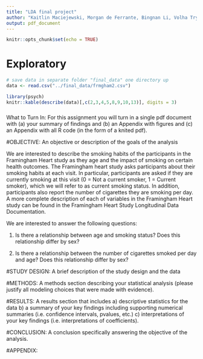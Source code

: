 ```yaml
---
title: "LDA final project"
author: "Kaitlin Maciejewski, Morgan de Ferrante, Bingnan Li, Volha Tryputsen"
output: pdf_document
---
```


```r
knitr::opts_chunk$set(echo = TRUE)
```

# Exploratory

```r
# save data in separate folder "final_data" one directory up
data <- read.csv("../final_data/frmgham2.csv") 

library(psych)
knitr::kable(describe(data)[,c(2,3,4,5,8,9,10,13)], digits = 3)
```

#####

What to Turn In: For this assignment you will turn in a single pdf document with (a) your summary of findings and (b) an Appendix with figures and (c) an Appendix with all R code (in the form of a knited pdf).

#OBJECTIVE: 
An objective or description of the goals of the analysis 

We are interested to describe the smoking habits of the participants in the Framingham Heart study as they age and the impact of smoking on certain health outcomes. The Framingham heart study asks participants about their smoking habits at each visit. In particular, participants are asked if they are currently smoking at this visit (0 = Not a current smoker, 1 = Current smoker), which we will refer to as current smoking status. In addition, participants also report the number of cigarettes they are smoking per day. A more complete description of each of variables in the Framingham Heart study can be found in the Framingham Heart Study Longitudinal Data Documentation. 

We are interested to answer the following questions:

(1) Is there a relationship between age and smoking status? Does this relationship differ by sex?

(2) Is there a relationship between the number of cigarettes smoked per day and age? Does this relationship differ by sex?

#STUDY DESIGN: 
A brief description of the study design and the data

#METHODS: 
A methods section describing your statistical analysis (please justify all modeling choices that were made with evidence).

#RESULTS: 
A results section that includes a) descriptive statistics for the data b) a summary of your key findings including supporting numerical summaries (i.e. confidence intervals, pvalues, etc.) c) interpretations of your key findings (i.e. interpretations of coefficients).

#CONCLUSION: 
A conclusion specifically answering the objective of the analysis.

#APPENDIX:
